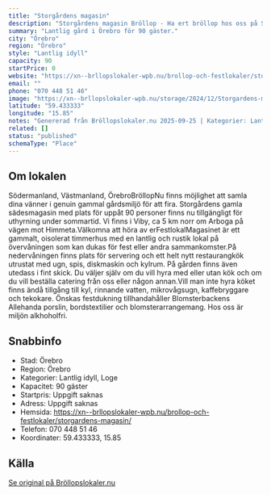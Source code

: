 ```yaml
---
title: "Storgårdens magasin"
description: "Storgårdens magasin Bröllop - Ha ert bröllop hos oss på Storgårdens magasin. Se vår fina Bröllopslokal. Skicka gärna en förfrågan så hjälper vi Er!"
summary: "Lantlig gård i Örebro för 90 gäster."
city: "Örebro"
region: "Örebro"
style: "Lantlig idyll"
capacity: 90
startPrice: 0
website: "https://xn--brllopslokaler-wpb.nu/brollop-och-festlokaler/storgardens-magasin/"
email: ""
phone: "070 448 51 46"
image: "https://xn--brllopslokaler-wpb.nu/storage/2024/12/Storgardens-magasin-brollopslokal-arboga-brollop-3-Custom.jpg"
latitude: "59.433333"
longitude: "15.85"
notes: "Genererad från Bröllopslokaler.nu 2025-09-25 | Kategorier: Lantlig idyll, Loge"
related: []
status: "published"
schemaType: "Place"
---
```


## Om lokalen

Södermanland, Västmanland, ÖrebroBröllopNu finns möjlighet att samla dina vänner i genuin gammal gårdsmiljö för att fira. Storgårdens gamla sädesmagasin med plats för uppåt 90 personer finns nu tillgängligt för uthyrning under sommartid. Vi finns i Viby, ca 5 km norr om Arboga på vägen mot Himmeta.Välkomna att höra av erFestlokalMagasinet är ett gammalt, oisolerat timmerhus med en lantlig och rustik lokal på övervåningen som kan dukas för fest eller andra sammankomster.På nedervåningen finns plats för servering och ett helt nytt restaurangkök utrustat med ugn, spis, diskmaskin och kylrum. På gården finns även utedass i fint skick. Du väljer själv om du vill hyra med eller utan kök och om du vill beställa catering från oss eller någon annan.Vill man inte hyra köket finns ändå tillgång till kyl, rinnande vatten, mikrovågsugn, kaffebryggare och tekokare. Önskas festdukning tillhandahåller Blomsterbackens Allehanda porslin, bordstextilier och blomsterarrangemang. Hos oss är miljön alkhoholfri.

## Snabbinfo

- Stad: Örebro
- Region: Örebro
- Kategorier: Lantlig idyll, Loge
- Kapacitet: 90 gäster
- Startpris: Uppgift saknas
- Adress: Uppgift saknas
- Hemsida: https://xn--brllopslokaler-wpb.nu/brollop-och-festlokaler/storgardens-magasin/
- Telefon: 070 448 51 46
- Koordinater: 59.433333, 15.85

## Källa

[Se original på Bröllopslokaler.nu](https://xn--brllopslokaler-wpb.nu/brollop-och-festlokaler/storgardens-magasin/)
